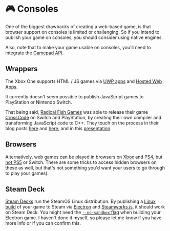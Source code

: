 # 🎮 Consoles

One of the biggest drawbacks of creating a web-based game, is that browser support on consoles is limited or challenging. So if you intend to publish your game on consoles, you should consider using native engines.

Also, note that to make your game usable on consoles, you'll need to integrate the [Gamepad API](https://developer.mozilla.org/en-US/docs/Web/API/Gamepad_API).

## Wrappers

The Xbox One supports HTML / JS games via [UWP apps](https://learn.microsoft.com/en-us/windows/uwp/xbox-apps/development-lanes-html) and [Hosted Web Apps](https://blogs.windows.com/windowsdeveloper/2016/02/17/building-a-great-hosted-web-app/).

It currently doesn't seem possible to publish JavaScript games to PlayStation or Nintendo Switch.

That being said, [Radical Fish Games](https://www.radicalfishgames.com/) was able to release their game [CrossCode](https://www.cross-code.com/en/home) on Switch and PlayStation, by creating their own compiler and transforming JavaScript code to C++. They touch on the process in their blog posts [here](https://www.radicalfishgames.com/?p=6892) and [here](https://www.radicalfishgames.com/?p=6946), and in this [presentation](https://www.youtube.com/watch?v=KfBzlzvt8RU).

## Browsers

Alternatively, web games can be played in browsers on [Xbox](https://support.xbox.com/en-US/help/hardware-network/console/use-microsoft-edge-on-xbox) and [PS4](https://alvarotrigo.com/blog/ps4-web-browser/), but [not PS5](https://alvarotrigo.com/blog/web-browser-ps5/) or Switch. There are some tricks to access hidden browsers on these as well, but that's not something you'd want your users to go through to play your games).

## Steam Deck

[Steam Decks](https://store.steampowered.com/steamdeck) run the SteamOS Linux distribution. By publishing a [Linux build](https://github.com/ValveSoftware/steam-for-linux/issues/8781#issuecomment-1245964256) of your game to Steam via [Electron](https://www.electronjs.org/) and [Steamworks.js](https://github.com/ceifa/steamworks.js), it should work on Steam Deck. You might need the [`--no-sandbox` flag](https://steamcommunity.com/app/1675200/discussions/1/4826187053916237100/) when building your Electron game. I haven't done it myself, so please let me know if you have more info or if you can confirm this.
